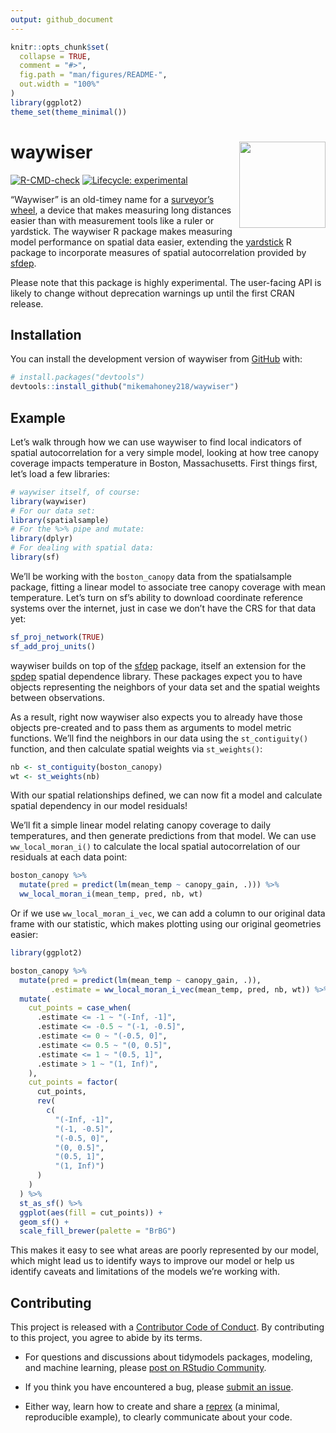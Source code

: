 ```yaml
---
output: github_document
---
```


<!-- README.md is generated from README.Rmd. Please edit that file -->

```r
knitr::opts_chunk$set(
  collapse = TRUE,
  comment = "#>",
  fig.path = "man/figures/README-",
  out.width = "100%"
)
library(ggplot2)
theme_set(theme_minimal())
```

# waywiser <a href="https://mikemahoney218.github.io/waywiser/"><img src="man/figures/logo.png" align="right" height="138" /></a>

<!-- badges: start -->
[![R-CMD-check](https://github.com/mikemahoney218/waywiser/actions/workflows/R-CMD-check.yaml/badge.svg)](https://github.com/mikemahoney218/waywiser/actions/workflows/R-CMD-check.yaml)
[![Lifecycle: experimental](https://img.shields.io/badge/lifecycle-experimental-orange.svg)](https://lifecycle.r-lib.org/articles/stages.html#experimental)
<!-- badges: end -->

"Waywiser" is an old-timey name for a [surveyor's wheel](https://en.wikipedia.org/wiki/Surveyor%27s_wheel), a device that makes measuring long distances easier than with measurement tools like a ruler or yardstick. The waywiser R package makes measuring model performance on spatial data easier, extending the [yardstick](https://yardstick.tidymodels.org/) R package to incorporate measures of spatial autocorrelation provided by [sfdep](https://sfdep.josiahparry.com/).

Please note that this package is highly experimental. The user-facing API is likely to change without deprecation warnings up until the first CRAN release.

## Installation

You can install the development version of waywiser from [GitHub](https://github.com/) with:

``` r
# install.packages("devtools")
devtools::install_github("mikemahoney218/waywiser")
```

## Example

Let's walk through how we can use waywiser to find local indicators of spatial autocorrelation for a very simple model, looking at how tree canopy coverage impacts temperature in Boston, Massachusetts. First things first, let's load a few libraries:

```r
# waywiser itself, of course:
library(waywiser)
# For our data set:
library(spatialsample)
# For the %>% pipe and mutate:
library(dplyr)
# For dealing with spatial data:
library(sf)
```

We'll be working with the `boston_canopy` data from the spatialsample package, fitting a linear model to associate tree canopy coverage with mean temperature. Let's turn on sf's ability to download coordinate reference systems over the internet, just in case we don't have the CRS for that data yet:

```r
sf_proj_network(TRUE)
sf_add_proj_units()
```

waywiser builds on top of the [sfdep](https://sfdep.josiahparry.com/) package, itself an extension for the [spdep](https://r-spatial.github.io/spdep/index.html) spatial dependence library. These packages expect you to have objects representing the neighbors of your data set and the spatial weights between observations. 

As a result, right now waywiser also expects you to already have those objects pre-created and to pass them as arguments to model metric functions. We'll find the neighbors in our data using the `st_contiguity()` function, and then calculate spatial weights via `st_weights()`:

```r
nb <- st_contiguity(boston_canopy)
wt <- st_weights(nb)
```

With our spatial relationships defined, we can now fit a model and calculate spatial dependency in our model residuals! 

We'll fit a simple linear model relating canopy coverage to daily temperatures, and then generate predictions from that model. We can use `ww_local_moran_i()` to calculate the local spatial autocorrelation of our residuals at each data point:

```r
boston_canopy %>%
  mutate(pred = predict(lm(mean_temp ~ canopy_gain, .))) %>% 
  ww_local_moran_i(mean_temp, pred, nb, wt)
```

Or if we use `ww_local_moran_i_vec`, we can add a column to our original data frame with our statistic, which makes plotting using our original geometries easier:

```r
library(ggplot2)

boston_canopy %>%
  mutate(pred = predict(lm(mean_temp ~ canopy_gain, .)),
         .estimate = ww_local_moran_i_vec(mean_temp, pred, nb, wt)) %>% 
  mutate(
    cut_points = case_when(
      .estimate <= -1 ~ "(-Inf, -1]",
      .estimate <= -0.5 ~ "(-1, -0.5]",
      .estimate <= 0 ~ "(-0.5, 0]",
      .estimate <= 0.5 ~ "(0, 0.5]",
      .estimate <= 1 ~ "(0.5, 1]",
      .estimate > 1 ~ "(1, Inf)",
    ),
    cut_points = factor(
      cut_points,
      rev(
        c(
          "(-Inf, -1]", 
          "(-1, -0.5]", 
          "(-0.5, 0]", 
          "(0, 0.5]", 
          "(0.5, 1]", 
          "(1, Inf)")
      )
    )
  ) %>% 
  st_as_sf() %>% 
  ggplot(aes(fill = cut_points)) +
  geom_sf() + 
  scale_fill_brewer(palette = "BrBG")
```

This makes it easy to see what areas are poorly represented by our model, which might lead us to identify ways to improve our model or help us identify caveats and limitations of the models we're working with.

## Contributing

This project is released with a [Contributor Code of Conduct](https://contributor-covenant.org/version/2/1/CODE_OF_CONDUCT.html). By contributing to this project, you agree to abide by its terms.

- For questions and discussions about tidymodels packages, modeling, and machine learning, please [post on RStudio Community](https://community.rstudio.com/new-topic?category_id=15&tags=tidymodels,question).

- If you think you have encountered a bug, please [submit an issue](https://github.com/tidymodels/rules/issues).

- Either way, learn how to create and share a [reprex](https://reprex.tidyverse.org/articles/articles/learn-reprex.html) (a minimal, reproducible example), to clearly communicate about your code.
